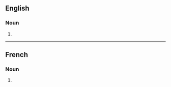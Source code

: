 ==English==

===Noun===
{{head|en|noun plural form}}

# {{plural of|exhalation|lang=en}}

----

==French==

===Noun===
{{head|fr|noun plural form|g=f}}

# {{plural of|exhalation|lang=fr}}